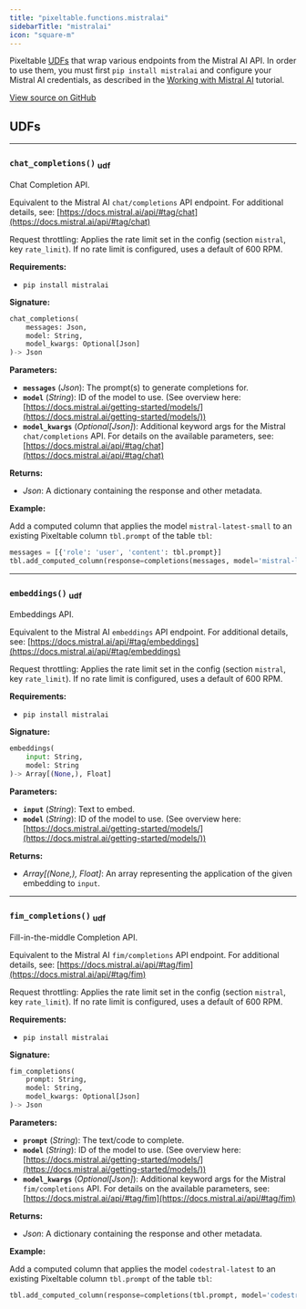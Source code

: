 ```yaml
---
title: "pixeltable.functions.mistralai"
sidebarTitle: "mistralai"
icon: "square-m"
---
```


Pixeltable [UDFs](https://pixeltable.readme.io/docs/user-defined-functions-udfs) that wrap various endpoints from the Mistral AI API. In order to use them, you must first `pip install mistralai` and configure your Mistral AI credentials, as described in the [Working with Mistral AI](https://pixeltable.readme.io/docs/working-with-mistralai) tutorial.


<a href="https://github.com/pixeltable/pixeltable/blob/v0.4/pixeltable/functions/mistralai.py#L0" target="_blank">View source on GitHub</a>

## UDFs


---

### `chat_completions()` <sub>udf</sub>

Chat Completion API.


Equivalent to the Mistral AI `chat/completions` API endpoint. For additional details, see: [https://docs.mistral.ai/api/#tag/chat](https://docs.mistral.ai/api/#tag/chat)

Request throttling: Applies the rate limit set in the config (section `mistral`, key `rate_limit`). If no rate limit is configured, uses a default of 600 RPM.

**Requirements:**

- `pip install mistralai`


**Signature:**

```python
chat_completions(
    messages: Json,
    model: String,
    model_kwargs: Optional[Json]
)-> Json
```

**Parameters:**

- **`messages`** (*Json*): The prompt(s) to generate completions for.
- **`model`** (*String*): ID of the model to use. (See overview here: [https://docs.mistral.ai/getting-started/models/](https://docs.mistral.ai/getting-started/models/))
- **`model_kwargs`** (*Optional[Json]*): Additional keyword args for the Mistral `chat/completions` API. For details on the available parameters, see: [https://docs.mistral.ai/api/#tag/chat](https://docs.mistral.ai/api/#tag/chat)

**Returns:**

- *Json*: A dictionary containing the response and other metadata.



**Example:**

Add a computed column that applies the model `mistral-latest-small` to an existing Pixeltable column `tbl.prompt` of the table `tbl`:
```python
messages = [{'role': 'user', 'content': tbl.prompt}]
tbl.add_computed_column(response=completions(messages, model='mistral-latest-small'))
```


---

### `embeddings()` <sub>udf</sub>

Embeddings API.


Equivalent to the Mistral AI `embeddings` API endpoint. For additional details, see: [https://docs.mistral.ai/api/#tag/embeddings](https://docs.mistral.ai/api/#tag/embeddings)

Request throttling: Applies the rate limit set in the config (section `mistral`, key `rate_limit`). If no rate limit is configured, uses a default of 600 RPM.

**Requirements:**

- `pip install mistralai`


**Signature:**

```python
embeddings(
    input: String,
    model: String
)-> Array[(None,), Float]
```

**Parameters:**

- **`input`** (*String*): Text to embed.
- **`model`** (*String*): ID of the model to use. (See overview here: [https://docs.mistral.ai/getting-started/models/](https://docs.mistral.ai/getting-started/models/))

**Returns:**

- *Array[(None,), Float]*: An array representing the application of the given embedding to `input`.



---

### `fim_completions()` <sub>udf</sub>

Fill-in-the-middle Completion API.


Equivalent to the Mistral AI `fim/completions` API endpoint. For additional details, see: [https://docs.mistral.ai/api/#tag/fim](https://docs.mistral.ai/api/#tag/fim)

Request throttling: Applies the rate limit set in the config (section `mistral`, key `rate_limit`). If no rate limit is configured, uses a default of 600 RPM.

**Requirements:**

- `pip install mistralai`


**Signature:**

```python
fim_completions(
    prompt: String,
    model: String,
    model_kwargs: Optional[Json]
)-> Json
```

**Parameters:**

- **`prompt`** (*String*): The text/code to complete.
- **`model`** (*String*): ID of the model to use. (See overview here: [https://docs.mistral.ai/getting-started/models/](https://docs.mistral.ai/getting-started/models/))
- **`model_kwargs`** (*Optional[Json]*): Additional keyword args for the Mistral `fim/completions` API. For details on the available parameters, see: [https://docs.mistral.ai/api/#tag/fim](https://docs.mistral.ai/api/#tag/fim)

**Returns:**

- *Json*: A dictionary containing the response and other metadata.



**Example:**

Add a computed column that applies the model `codestral-latest` to an existing Pixeltable column `tbl.prompt` of the table `tbl`:
```python
tbl.add_computed_column(response=completions(tbl.prompt, model='codestral-latest'))
```

